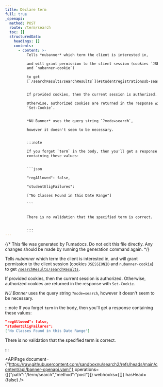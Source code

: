 ```yaml
---
title: Declare term
full: true
_openapi:
  method: POST
  route: /term/search
  toc: []
  structuredData:
    headings: []
    contents:
      - content: >-
          Tells *nubanner* which term the client is interested in,

          and will grant permission to the client session (cookies `JSESSIONID`
          and `nubanner-cookie`)

          to get
          [`/searchResults/searchResults`](#studentregistrationssb-search).


          If provided cookies, then the current session is authorized.

          Otherwise, authorized cookies are returned in the response with
          `Set-Cookie`.


          *NU Banner* uses the query string `?mode=search`,

          however it doesn't seem to be necessary.


          :::note

          If you forget `term` in the body, then you'll get a response
          containing these values:


          ```json

          "regAllowed": false,

          "studentEligFailures": 

          ["No Classes Found in this Date Range"]

          ```


          There is no validation that the specified term is correct.


          :::
---
```


{/* This file was generated by Fumadocs. Do not edit this file directly. Any changes should be made by running the generation command again. */}

Tells *nubanner* which term the client is interested in,
and will grant permission to the client session (cookies `JSESSIONID` and `nubanner-cookie`)
to get [`/searchResults/searchResults`](#studentregistrationssb-search).

If provided cookies, then the current session is authorized.
Otherwise, authorized cookies are returned in the response with `Set-Cookie`.

*NU Banner* uses the query string `?mode=search`,
however it doesn't seem to be necessary.

:::note
If you forget `term` in the body, then you'll get a response containing these values:

```json
"regAllowed": false,
"studentEligFailures": 
["No Classes Found in this Date Range"]
```

There is no validation that the specified term is correct.

:::

<APIPage document={"https://raw.githubusercontent.com/sandboxnu/search2/refs/heads/main/content/api/banner-openapi.yaml"} operations={[{"path":"/term/search","method":"post"}]} webhooks={[]} hasHead={false} />